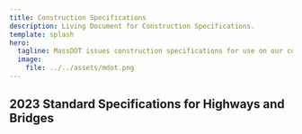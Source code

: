 ```yaml
---
title: Construction Specifications
description: Living Document for Construction Specifications.
template: splash
hero:
  tagline: MassDOT issues construction specifications for use on our construction contracts.
  image:
    file: ../../assets/mdot.png
---
```



## 2023 Standard Specifications for Highways and Bridges

<CardGrid>
<LinkCard
	title="Division I"
	description="Learn how to make your Starlight site your own with custom styles, fonts, and more."
	href="/01-specs/01-div/"
/>
<LinkCard
	title="Division II"
	description="Learn how to make your Starlight site your own with custom styles, fonts, and more."
	href="/01-specs/02-div/"
/>
<LinkCard
	title="Division III"
	description="Learn how to make your Starlight site your own with custom styles, fonts, and more."
	href="/01-specs/03-div/"
/>
<LinkCard
	title="Appendix A"
	description="Learn how to make your Starlight site your own with custom styles, fonts, and more."
	href="/01-specs/04-app/"
/>
<LinkCard
	title="Supplemental Specifications"
	description="June 30 2023"
	href="/02-supplemental/01-2023-06-30/"
/>
<LinkCard
	title="Superseded Editions"
	description="Learn how to make your Starlight site your own with custom styles, fonts, and more."
	href="/03-superseded/01-2022/"
/>
</CardGrid>
